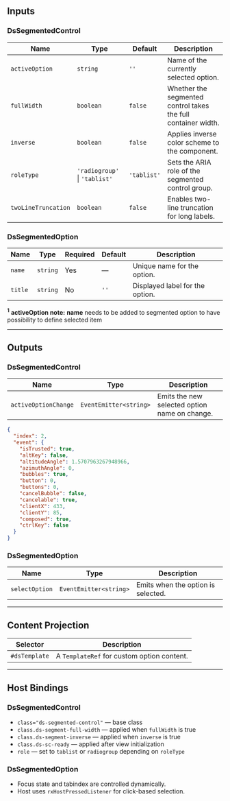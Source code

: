 ## Inputs

### DsSegmentedControl

| Name                | Type                          | Default     | Description                                                   |
| ------------------- | ----------------------------- | ----------- | ------------------------------------------------------------- |
| `activeOption`      | `string`                      | `''`        | Name of the currently selected option.                        |
| `fullWidth`         | `boolean`                     | `false`     | Whether the segmented control takes the full container width. |
| `inverse`           | `boolean`                     | `false`     | Applies inverse color scheme to the component.                |
| `roleType`          | `'radiogroup'` \| `'tablist'` | `'tablist'` | Sets the ARIA role of the segmented control group.            |
| `twoLineTruncation` | `boolean`                     | `false`     | Enables two-line truncation for long labels.                  |

### DsSegmentedOption

| Name    | Type     | Required | Default | Description                     |
| ------- | -------- | -------- | ------- | ------------------------------- |
| `name`  | `string` | Yes      | —       | Unique name for the option.     |
| `title` | `string` | No       | `''`    | Displayed label for the option. |

<sup>**1**</sup> **activeOption note:** **name** needs to be added to segmented
option to have possibility to define selected item

---

## Outputs

### DsSegmentedControl

| Name                 | Type                   | Description                                   |
| -------------------- | ---------------------- | --------------------------------------------- |
| `activeOptionChange` | `EventEmitter<string>` | Emits the new selected option name on change. |

```json
{
  "index": 2,
  "event": {
    "isTrusted": true,
    "altKey": false,
    "altitudeAngle": 1.5707963267948966,
    "azimuthAngle": 0,
    "bubbles": true,
    "button": 0,
    "buttons": 0,
    "cancelBubble": false,
    "cancelable": true,
    "clientX": 433,
    "clientY": 85,
    "composed": true,
    "ctrlKey": false
  }
}
```

### DsSegmentedOption

| Name           | Type                   | Description                        |
| -------------- | ---------------------- | ---------------------------------- |
| `selectOption` | `EventEmitter<string>` | Emits when the option is selected. |

---

## Content Projection

| Selector      | Description                                |
| ------------- | ------------------------------------------ |
| `#dsTemplate` | A `TemplateRef` for custom option content. |

---

## Host Bindings

### DsSegmentedControl

- `class="ds-segmented-control"` — base class
- `class.ds-segment-full-width` — applied when `fullWidth` is true
- `class.ds-segment-inverse` — applied when `inverse` is true
- `class.ds-sc-ready` — applied after view initialization
- `role` — set to `tablist` or `radiogroup` depending on `roleType`

### DsSegmentedOption

- Focus state and tabindex are controlled dynamically.
- Host uses `rxHostPressedListener` for click-based selection.
